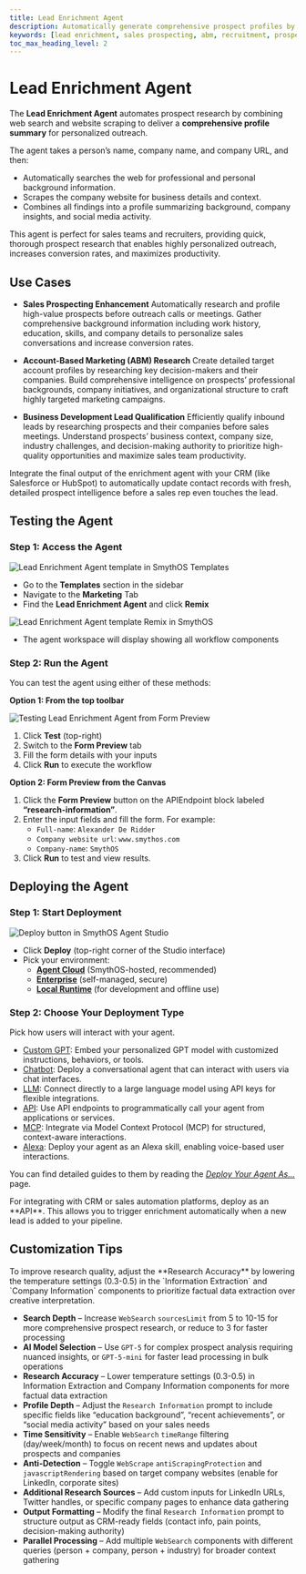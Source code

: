 ```yaml
---
title: Lead Enrichment Agent
description: Automatically generate comprehensive prospect profiles by researching personal and company data from the web for sales, recruiting, and personalized outreach.
keywords: [lead enrichment, sales prospecting, abm, recruitment, prospect research, web scraping, SmythOS]
toc_max_heading_level: 2
---
```


# Lead Enrichment Agent

The **Lead Enrichment Agent** automates prospect research by combining web search and website scraping to deliver a **comprehensive profile summary** for personalized outreach.

The agent takes a person’s name, company name, and company URL, and then:

- Automatically searches the web for professional and personal background information.
- Scrapes the company website for business details and context.
- Combines all findings into a profile summarizing background, company insights, and social media activity.

<InfoCallout title="Why use this agent?">
This agent is perfect for sales teams and recruiters, providing quick, thorough prospect research that enables highly personalized outreach, increases conversion rates, and maximizes productivity.
</InfoCallout>

<Spacer size="lg" />

## Use Cases

- **Sales Prospecting Enhancement**
  Automatically research and profile high-value prospects before outreach calls or meetings. Gather comprehensive background information including work history, education, skills, and company details to personalize sales conversations and increase conversion rates.

- **Account-Based Marketing (ABM) Research**
  Create detailed target account profiles by researching key decision-makers and their companies. Build comprehensive intelligence on prospects’ professional backgrounds, company initiatives, and organizational structure to craft highly targeted marketing campaigns.

- **Business Development Lead Qualification**
  Efficiently qualify inbound leads by researching prospects and their companies before sales meetings. Understand prospects’ business context, company size, industry challenges, and decision-making authority to prioritize high-quality opportunities and maximize sales team productivity.

<TipCallout title="Pro tip">
Integrate the final output of the enrichment agent with your CRM (like Salesforce or HubSpot) to automatically update contact records with fresh, detailed prospect intelligence before a sales rep even touches the lead.
</TipCallout>

<Spacer size="lg" />

## Testing the Agent

### Step 1: Access the Agent

<Image src="/docs/img/lead_enrichment_agent/Homepage.jpg" alt="Lead Enrichment Agent template in SmythOS Templates" />

- Go to the **Templates** section in the sidebar
- Navigate to the **Marketing** Tab
- Find the **Lead Enrichment Agent** and click **Remix**

<Image src="/docs/img/lead_enrichment_agent/Remix.jpg" alt="Lead Enrichment Agent template Remix in SmythOS" />

- The agent workspace will display showing all workflow components

<Spacer size="md" />

### Step 2: Run the Agent

You can test the agent using either of these methods:

**Option 1: From the top toolbar**

<Image src="/docs/img/lead_enrichment_agent/Form Preview.jpg" alt="Testing Lead Enrichment Agent from Form Preview" />

1. Click **Test** (top-right)
2. Switch to the **Form Preview** tab
3. Fill the form details with your inputs
4. Click **Run** to execute the workflow

**Option 2: Form Preview from the Canvas**

1. Click the **Form Preview** button on the APIEndpoint block labeled **“research-information”**.
2. Enter the input fields and fill the form. For example:
   - `Full-name`: `Alexander De Ridder`
   - `Company website url`: `www.smythos.com`
   - `Company-name`: `SmythOS`
3. Click **Run** to test and view results.

<Spacer size="lg" />

## Deploying the Agent

### Step 1: Start Deployment

<Image src="/docs/img/lead_enrichment_agent/Deploy.png" alt="Deploy button in SmythOS Agent Studio" />

- Click **Deploy** (top-right corner of the Studio interface)
- Pick your environment:  
  - [**Agent Cloud**](/docs/agent-deployments/overview/#agent-cloud-default) (SmythOS-hosted, recommended)  
  - [**Enterprise**](/docs/agent-deployments/overview/#enterprise-deployments) (self-managed, secure)  
  - [**Local Runtime**](/docs/agent-deployments/overview/#local-runtime) (for development and offline use)  

<Spacer size="md" />

### Step 2: Choose Your Deployment Type

Pick how users will interact with your agent.

- [Custom GPT](/docs/agent-deployments/deployments/deploy-as-chatgpt): Embed your personalized GPT model with customized instructions, behaviors, or tools.
- [Chatbot](/docs/agent-deployments/deployments/deploy-as-chatbot): Deploy a conversational agent that can interact with users via chat interfaces.
- [LLM](/docs/agent-deployments/deployments/deploy-as-llm): Connect directly to a large language model using API keys for flexible integrations.
- [API](/docs/agent-deployments/deployments/deploy-as-api): Use API endpoints to programmatically call your agent from applications or services.
- [MCP](/docs/agent-deployments/deployments/deploy-as-mcp-server): Integrate via Model Context Protocol (MCP) for structured, context-aware interactions.
- [Alexa](/docs/agent-deployments/deployments/deploy-as-alexa-skill): Deploy your agent as an Alexa skill, enabling voice-based user interactions.

You can find detailed guides to them by reading the *[Deploy Your Agent As...](/docs/agent-deployments/deployments/)* page.

<InfoCallout title="Best option">
For integrating with CRM or sales automation platforms, deploy as an **API**. This allows you to trigger enrichment automatically when a new lead is added to your pipeline.
</InfoCallout>

<Spacer size="lg" />

## Customization Tips

<TipCallout title="Example customization">
To improve research quality, adjust the **Research Accuracy** by lowering the temperature settings (0.3-0.5) in the `Information Extraction` and `Company Information` components to prioritize factual data extraction over creative interpretation.
</TipCallout>

- **Search Depth** – Increase `WebSearch` `sourcesLimit` from 5 to 10-15 for more comprehensive prospect research, or reduce to 3 for faster processing
- **AI Model Selection** – Use `GPT-5` for complex prospect analysis requiring nuanced insights, or `GPT-5-mini` for faster lead processing in bulk operations
- **Research Accuracy** – Lower temperature settings (0.3-0.5) in Information Extraction and Company Information components for more factual data extraction
- **Profile Depth** – Adjust the `Research Information` prompt to include specific fields like “education background”, “recent achievements”, or “social media activity” based on your sales needs
- **Time Sensitivity** – Enable `WebSearch` `timeRange` filtering (day/week/month) to focus on recent news and updates about prospects and companies
- **Anti-Detection** – Toggle `WebScrape` `antiScrapingProtection` and `javascriptRendering` based on target company websites (enable for LinkedIn, corporate sites)
- **Additional Research Sources** – Add custom inputs for LinkedIn URLs, Twitter handles, or specific company pages to enhance data gathering
- **Output Formatting** – Modify the final `Research Information` prompt to structure output as CRM-ready fields (contact info, pain points, decision-making authority)
- **Parallel Processing** – Add multiple `WebSearch` components with different queries (person + company, person + industry) for broader context gathering